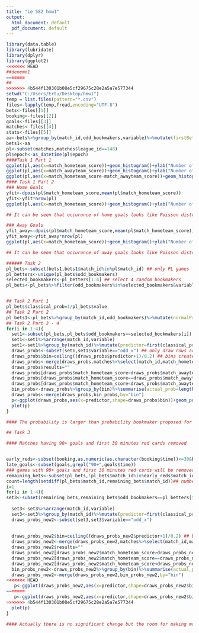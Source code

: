 ```yaml
---
title: "ie 582 hmw1"
output:
  html_document: default
  pdf_document: default
---
```



```r
library(data.table)
library(lubridate)
library(dplyr)
library(ggplot2)
<<<<<<< HEAD
##deneme1
=======
##
>>>>>>> 4b544f130301b08e5cf29675c28e2a5a7e577344
setwd("C:/Users/Ertu/Desktop/hmw1")
temp = list.files(pattern="*.csv")
files<-lapply(temp,fread,encoding="UTF-8")
bets<-files[[1]]
booking<-files[[2]]
goals<-files[[3]]
matches<-files[[4]]
stats<-files[[5]]
aa<-bets%>%group_by(match_id,odd_bookmakers,variable)%>%mutate(firstBetEpoch=pmin(odd_epoch),lastBetEpoch=max(odd_epoch))
bets1<-aa
pl<-subset(matches,matches$league_id==148)
pl$epoch<-as_datetime(pl$epoch)
####Task 1 Part 1
ggplot(pl,aes(x=match_hometeam_score))+geom_histogram()+ylab("Number of Games")+xlab("Home Goals")
ggplot(pl,aes(x=match_awayteam_score))+geom_histogram()+ylab("Number of Games")+xlab("Away Goals")
ggplot(pl,aes(x=match_hometeam_score-match_awayteam_score))+geom_histogram()+ylab("Number of Games")+xlab("Home goals – Away Goals")
#### Task 1 Part 2
### Home Goals
yfit<-dpois(pl$match_hometeam_score,mean(pl$match_hometeam_score))
yfit<-yfit*nrow(pl)
ggplot(pl,aes(x=match_hometeam_score))+geom_histogram()+ylab("Number of Games")+xlab("home_score")+geom_line(aes(y=yfit),color="blue")

## It can be seen that occurunce of home goals looks like Poisson distrubiton

### Away Goals
yfit_away<-dpois(pl$match_hometeam_score,mean(pl$match_hometeam_score))
yfit_away<-yfit_away*nrow(pl)
ggplot(pl,aes(x=match_hometeam_score))+geom_histogram()+ylab("Number of Games")+xlab("away_score")+geom_line(aes(y=yfit_away),color="blue")

## It can be seen that occurunce of away goals looks like Poisson distrubiton

###### Task 2
pl_bets<-subset(bets1,bets1$match_id%in%pl$match_id) ## only PL games
pl_betters<-unique(pl_bets$odd_bookmakers) 
selected_bookmakers<-pl_betters[1:4] ## select 4 random bookmakers
pl_bets<-pl_bets%>%filter(odd_bookmakers%in%selected_bookmakers&variable%in%c("odd_1","odd_x","odd_2")&odd_epoch==lastBetEpoch) ## only latest bets included


## Task 2 Part 1
pl_bets$classical_prob=1/pl_bets$value
## Task 2 Part 2
pl_bets1<-pl_bets%>%group_by(match_id,odd_bookmakers)%>%mutate(normalProb=(1/value)/sum(1/value))
## Task 2 Part 3 - 4
for(i in 1:4){  
  set1<-subset(pl_bets,pl_bets$odd_bookmakers==selected_bookmakers[i])
  set1<-set1%>%arrange(match_id,variable)
  set1<-set1%>%group_by(match_id)%>%mutate(predictor=first(classical_prob)-nth(classical_prob,2))## calculates p(home win)-p(away win) for a given match, predictor is same for all of x,0,1 rows.
  draws_probs<-subset(set1,set1$variable=="odd_x") ## only draw rows are enough, data become unique
  draws_probs$bin=ceiling((draws_probs$predictor+1)/0.2) ## bins created for 0.2 intervals in  -1 & +1
  draws_probs<-merge(draws_probs,matches%>%select(match_id,match_hometeam_score,match_awayteam_score),by="match_id",all.x=T)  
  draws_probs$results=""
  draws_probs[draws_probs$match_hometeam_score>draws_probs$match_awayteam_score,"results"]="home_win"
  draws_probs[draws_probs$match_hometeam_score==draws_probs$match_awayteam_score,"results"]="tie"
  draws_probs[draws_probs$match_hometeam_score<draws_probs$match_awayteam_score,"results"]="away_win"
  bin_probs<-draws_probs%>%group_by(bin)%>%summarise(actual_prob=length(results[results=="tie"])/n())
  draws_probs<-merge(draws_probs,bin_probs,by="bin")
  p<-ggplot(draws_probs,aes(x=predictor,shape=draws_probs$bin))+geom_point(aes(y=classical_prob))+geom_point(aes(y=actual_prob,),col="blue")+ scale_shape_identity()+xlab("P(home win) – P(away win)")+ylab("P(1/odd)")+ggtitle(pl_betters[i])
  plot(p)
} 

#### The probability is larger than probability bookmaker proposed for bin-6 1xbet & bin-6 bwin. So there is room for making money in the long run.

## Task 3

#### Matches having 90+ goals and first 30 minutes red cards removed


early_reds<-subset(booking,as.numeric(as.character(booking$time))<=30&booking$card=="red card")
late_goals<-subset(goals,grepl("90+",goals$time))
### games with 90+ goals and first 30 minutes red cards will be removed
remaining_bets<-subset(pl_bets,!pl_bets$match_id%in%early_reds$match_id&!pl_bets$match_id%in%late_goals$match_id)
count=length(setdiff(pl_bets$match_id,remaining_bets$match_id))## number of removed games
i=1
for(i in 1:4){
set3<-subset(remaining_bets,remaining_bets$odd_bookmakers==pl_betters[i])
  
  set3<-set3%>%arrange(match_id,variable)
  set3<-set3%>%group_by(match_id)%>%mutate(predictor=first(classical_prob)-nth(classical_prob,2))
  draws_probs_new2<-subset(set3,set3$variable=="odd_x")
  
  
  draws_probs_new2$bin=ceiling((draws_probs_new2$predictor+1)/0.2) ## bins created for 0.2 intervals in  -1 & +1
  draws_probs_new2<-merge(draws_probs_new2,matches%>%select(match_id,match_hometeam_score,match_awayteam_score),by="match_id",all.x=T)  
  draws_probs_new2$results=""
  draws_probs_new2[draws_probs_new2$match_hometeam_score>draws_probs_new2$match_awayteam_score,"results"]="home_win"
  draws_probs_new2[draws_probs_new2$match_hometeam_score==draws_probs_new2$match_awayteam_score,"results"]="tie"
  draws_probs_new2[draws_probs_new2$match_hometeam_score<draws_probs_new2$match_awayteam_score,"results"]="away_win"
  bin_probs_new2<-draws_probs_new2%>%group_by(bin)%>%summarise(actual_prob=length(results[results=="tie"])/n())
  draws_probs_new2<-merge(draws_probs_new2,bin_probs_new2,by="bin")
<<<<<<< HEAD
   p<-ggplot(draws_probs_new2,aes(x=predictor,shape=draws_probs_new2$bin))+geom_point(aes(y=classical_prob))+geom_point(aes(y=actual_prob,),col="blue")+ scale_shape_identity() +xlab("P(home win) – P(away win win)")+ylab("P(1/odd)")+ggtitle(paste(pl_betters[i],"-",count,"matches removed",sep=" "))
=======
   p<-ggplot(draws_probs_new2,aes(x=predictor,shape=draws_probs_new2$bin))+geom_point(aes(y=classical_prob))+geom_point(aes(y=actual_prob,),col="blue")+ scale_shape_identity() +xlab("P(home win) – P(away win win)")+ylab("P(1/odd)")+ggtitle(paste(pl_betters[i],"-",count,"match removed",sep=" "))
>>>>>>> 4b544f130301b08e5cf29675c28e2a5a7e577344
  plot(p)
}

#### Actually there is no significant change but the room for making money for bin-6 1xbet & bwin gets smaller now.






```

